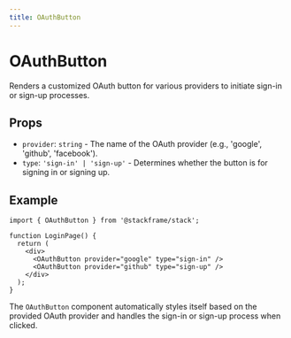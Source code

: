```yaml
---
title: OAuthButton
---
```


# OAuthButton

Renders a customized OAuth button for various providers to initiate sign-in or sign-up processes.

## Props

- `provider`: `string` - The name of the OAuth provider (e.g., 'google', 'github', 'facebook').
- `type`: `'sign-in' | 'sign-up'` - Determines whether the button is for signing in or signing up.

## Example

```tsx
import { OAuthButton } from '@stackframe/stack';

function LoginPage() {
  return (
    <div>
      <OAuthButton provider="google" type="sign-in" />
      <OAuthButton provider="github" type="sign-up" />
    </div>
  );
}
```

The `OAuthButton` component automatically styles itself based on the provided OAuth provider and handles the sign-in or sign-up process when clicked.